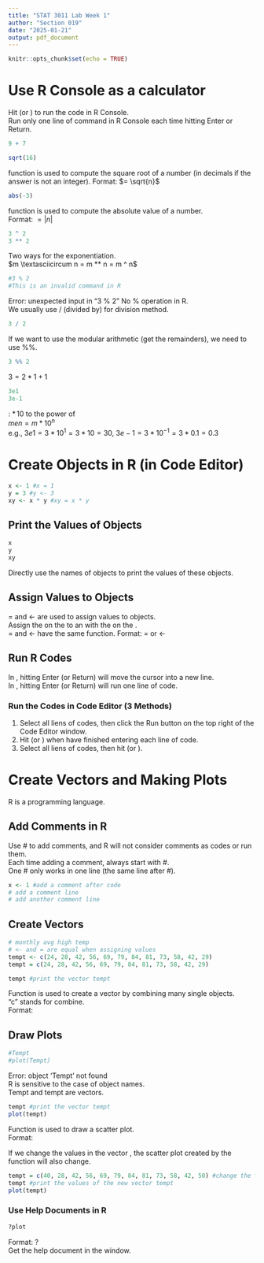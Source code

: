 ```yaml
---
title: "STAT 3011 Lab Week 1"
author: "Section 019"
date: "2025-01-21"
output: pdf_document
---
```


```r
knitr::opts_chunk$set(echo = TRUE)
```

\newpage

# Use R Console as a calculator
Hit \textit{Enter} (or \textit{Return}) to run the code in R Console.  
Run only one line of command in R Console each time hitting Enter or Return.  
```r
9 + 7
```

```r
sqrt(16)
```
\textit{sqrt()} function is used to compute the square root of a number (in decimals if the answer is not an integer).
Format: \textit{sqrt(n)} $= \sqrt{n}$  

```r
abs(-3)
```
\textit{abs()} function is used to compute the absolute value of a number.  
Format: \textit{abs(n)} $= |n|$

```r
3 ^ 2
3 ** 2
```
Two ways for the exponentiation.  
$m \textasciicircum n = m ** n = m ^ n$

```r
#3 % 2
#This is an invalid command in R
```
Error: unexpected input in "3 % 2"
No % operation in R.  
We usually use / (divided by) for division method.  

```r
3 / 2
```

If we want to use the modular arithmetic (get the remainders), we need to use %%.
```r
3 %% 2
```
$3 = 2 * 1 + 1$

```r
3e1
3e-1
```
\textit{e}: $* \, 10$ to the power of  
$men = m * 10 ^ n$  
e.g., $3e1 = 3 * 10 ^ 1 = 3 * 10 = 30$, $3e-1 = 3 * 10 ^ {-1} = 3 * 0.1 = 0.3$  

\newpage

# Create Objects in R (in Code Editor)
```r
x <- 1 #x = 1
y = 3 #y <- 3
xy <- x * y #xy = x * y
```

## Print the Values of Objects
```r
x
y
xy
```
Directly use the names of objects to print the values of these objects.  

## Assign Values to Objects
= and <- are used to assign values to objects.  
Assign the \textbf{value} on the \textbf{right} to an \textbf{object} with the \textbf{name} on the \textbf{left}.  
= and <- have \textbf{exactly} the same function.
Format: \textit{object name} = or <- \textit{object value}  

## Run R Codes
In \textbf{Code Editor}, hitting Enter (or Return) will move the cursor into a new line.  
In \textbf{R Console}, hitting Enter (or Return) will run one line of code.  

### Run the Codes in Code Editor (3 Methods)
1. Select all liens of codes, then click the Run button on the top right of the Code Editor window.  
2. Hit \textbf{Control + Enter} (or \textbf{Command + Return}) when have finished entering each line of code.  
3. Select all liens of codes, then hit \textbf{Control + Enter} (or \textbf{Command + Return}).  

\newpage

# Create Vectors and Making Plots
R is a \textbf{vector-based} programming language.  

## Add Comments in R
Use # to add comments, and R will not consider comments as codes or run them.  
Each time adding a comment, always start with #.  
One # only works in one line (the same line after #).  
```r
x <- 1 #add a comment after code
# add a comment line
# add another comment line
```

## Create Vectors
```r
# monthly avg high temp
# <- and = are equal when assigning values
tempt <- c(24, 28, 42, 56, 69, 79, 84, 81, 73, 58, 42, 29)
tempt = c(24, 28, 42, 56, 69, 79, 84, 81, 73, 58, 42, 29)

tempt #print the vector tempt
```
Function \textit{c()} is used to create a vector by combining many single objects.  
"c" stands for combine.  
Format: \textit{c($n_1, n_2, \cdots$)}  

\newpage

## Draw Plots
```r
#Tempt
#plot(Tempt)
```
Error: object 'Tempt' not found  
R is sensitive to the case of object names.  
Tempt and tempt are \textbf{different} vectors.  

```r
tempt #print the vector tempt
plot(tempt)
```

Function \textit{plot()} is used to draw a scatter plot.  
Format: \textit{plot(vector)}  

\newpage

If we change the values in the vector \textit{tempt}, the scatter plot created by the function \textit{plot()} will also change.  
```r
tempt = c(40, 28, 42, 56, 69, 79, 84, 81, 73, 58, 42, 50) #change the first and the last element of the vector
tempt #print the values of the new vector tempt
plot(tempt)
```

### Use Help Documents in R
```r
?plot
```

Format: ?\textit{function\_name}  
Get the help document in the \textbf{Files \& Plots} window.
